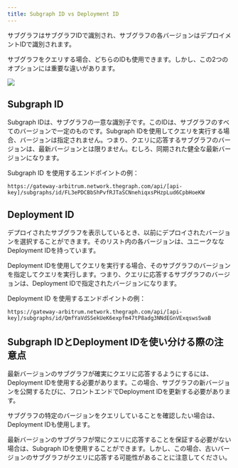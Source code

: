 ```yaml
---
title: Subgraph ID vs Deployment ID
---
```


サブグラフはサブグラフIDで識別され、サブグラフの各バージョンはデプロイメントIDで識別されます。

サブグラフをクエリする場合、どちらのIDも使用できます。しかし、この2つのオプションには重要な違いがあります。

![](/img/subgraph-id-vs-deployment-id.png)

## Subgraph ID

Subgraph IDは、サブグラフの一意な識別子です。このIDは、サブグラフのすべてのバージョンで一定のものです。Subgraph IDを使用してクエリを実行する場合、バージョンは指定されません。つまり、クエリに応答するサブグラフのバージョンは、最新バージョンとは限りません。むしろ、同期された健全な最新バージョンになります。

Subgraph ID を使用するエンドポイントの例：

`https://gateway-arbitrum.network.thegraph.com/api/[api-key]/subgraphs/id/FL3ePDCBbShPvfRJTaSCNnehiqxsPHzpLud6CpbHoeKW`

## Deployment ID

デプロイされたサブグラフを表示しているとき、以前にデプロイされたバージョンを選択することができます。そのリスト内の各バージョンは、ユニークななDeployment IDを持っています。

Deployment IDを使用してクエリを実行する場合、そのサブグラフのバージョンを指定してクエリを実行します。つまり、クエリに応答するサブグラフのバージョンは、Deployment IDで指定されたバージョンになります。

Deployment ID を使用するエンドポイントの例：

`https://gateway-arbitrum.network.thegraph.com/api/[api-key]/subgraphs/id/QmfYaVdSSekUeK6expfm47tP8adg3NNdEGnVExqswsSwaB`

## Subgraph IDとDeployment IDを使い分ける際の注意点

最新バージョンのサブグラフが確実にクエリに応答するようにするには、Deployment IDを使用する必要があります。この場合、サブグラフの新バージョンを公開するたびに、フロントエンドでDeployment IDを更新する必要があります。

サブグラフの特定のバージョンをクエリしていることを確認したい場合は、Deployment IDも使用します。

最新バージョンのサブグラフが常にクエリに応答することを保証する必要がない場合は、Subgraph IDを使用することができます。しかし、この場合、古いバージョンのサブグラフがクエリに応答する可能性があることに注意してください。
